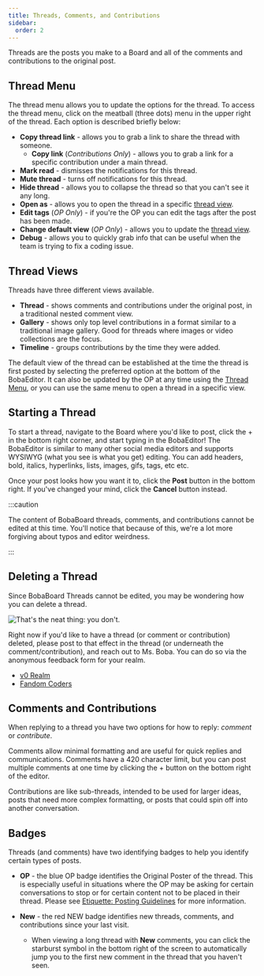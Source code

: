 ```yaml
---
title: Threads, Comments, and Contributions
sidebar:
  order: 2
---
```


Threads are the posts you make to a Board and all of the comments and
contributions to the original post.

## Thread Menu

The thread menu allows you to update the options for the thread. To access the
thread menu, click on the meatball (three dots) menu in the upper right of the
thread. Each option is described briefly below:

- **Copy thread link** - allows you to grab a link to share the thread with
  someone.
  - **Copy link** (_Contributions Only_) - allows you to grab a link for a
    specific contribution under a main thread.
- **Mark read** - dismisses the notifications for this thread.
- **Mute thread** - turns off notifications for this thread.
- **Hide thread** - allows you to collapse the thread so that you can't see it
  any long.
- **Open as** - allows you to open the thread in a specific
  [thread view](#thread-views).
- **Edit tags** (_OP Only_) - if you're the OP you can edit the tags after the
  post has been made.
- **Change default view** (_OP Only_) - allows you to update the
  [thread view](#thread-views).
- **Debug** - allows you to quickly grab info that can be useful when the team
  is trying to fix a coding issue.

## Thread Views

Threads have three different views available.

- **Thread** - shows comments and contributions under the original post, in a
  traditional nested comment view.
- **Gallery** - shows only top level contributions in a format similar to a
  traditional image gallery. Good for threads where images or video collections
  are the focus.
- **Timeline** - groups contributions by the time they were added.

The default view of the thread can be established at the time the thread is
first posted by selecting the preferred option at the bottom of the BobaEditor.
It can also be updated by the OP at any time using the
[Thread Menu](#thread-menu), or you can use the same menu to open a thread in a
specific view.

## Starting a Thread

To start a thread, navigate to the Board where you'd like to post, click the +
in the bottom right corner, and start typing in the BobaEditor! The BobaEditor
is similar to many other social media editors and supports WYSIWYG (what you see
is what you get) editing. You can add headers, bold, italics, hyperlinks, lists,
images, gifs, tags, etc etc.

Once your post looks how you want it to, click the **Post** button in the bottom
right. If you've changed your mind, click the **Cancel** button instead.

:::caution

The content of BobaBoard threads, comments, and contributions cannot be edited
at this time. You'll notice that because of this, we're a lot more forgiving
about typos and editor weirdness.

:::

## Deleting a Thread

Since BobaBoard Threads cannot be edited, you may be wondering how you can
delete a thread.

<img src="/img/userguide/youdon't.png" alt="That's the neat thing: you don't." />

Right now if you'd like to have a thread (or comment or contribution) deleted,
please post to that effect in the thread (or underneath the
comment/contribution), and reach out to Ms. Boba. You can do so via the
anonymous feedback form for your realm.

- [v0 Realm](https://docs.google.com/forms/d/e/1FAIpQLSfyMENg9eDNmRj-jIvIG5_ElJFwpGZ_VPvzAskarqu5kf0MSA/viewform)
- [Fandom Coders](https://forms.gle/3A6EK4jNZGTCYmsAA)

## Comments and Contributions

When replying to a thread you have two options for how to reply: _comment_ or
_contribute_.

Comments allow minimal formatting and are useful for quick replies and
communications. Comments have a 420 character limit, but you can post multiple
comments at one time by clicking the + button on the bottom right of the editor.

Contributions are like sub-threads, intended to be used for larger ideas, posts
that need more complex formatting, or posts that could spin off into another
conversation.

## Badges

Threads (and comments) have two identifying badges to help you identify certain
types of posts.

- **OP** - the blue OP badge identifies the Original Poster of the thread. This
  is especially useful in situations where the OP may be asking for certain
  conversations to stop or for certain content not to be placed in their thread.
  Please see
  [Etiquette: Posting Guidelines](/docs/users/etiquette#posting-guidelines) for
  more information.

- **New** - the red NEW badge identifies new threads, comments, and
  contributions since your last visit.
  - When viewing a long thread with **New** comments, you can click the
    starburst symbol in the bottom right of the screen to automatically jump you
    to the first new comment in the thread that you haven't seen.
